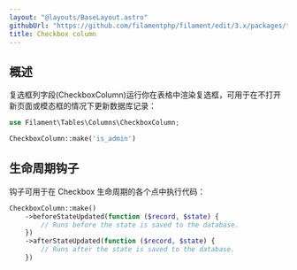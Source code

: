 ```yaml
---
layout: "@layouts/BaseLayout.astro"
githubUrl: "https://github.com/filamentphp/filament/edit/3.x/packages/tables/docs/03-columns/09-checkbox.md"
title: Checkbox column
---
```


## 概述

复选框列字段(CheckboxColumn)运行你在表格中渲染复选框，可用于在不打开新页面或模态框的情况下更新数据库记录：

```php
use Filament\Tables\Columns\CheckboxColumn;

CheckboxColumn::make('is_admin')
```

<AutoScreenshot name="tables/columns/checkbox/simple" alt="Checkbox column" version="3.x" />

## 生命周期钩子

钩子可用于在 Checkbox 生命周期的各个点中执行代码：

```php
CheckboxColumn::make()
    ->beforeStateUpdated(function ($record, $state) {
        // Runs before the state is saved to the database.
    })
    ->afterStateUpdated(function ($record, $state) {
        // Runs after the state is saved to the database.
    })
```
